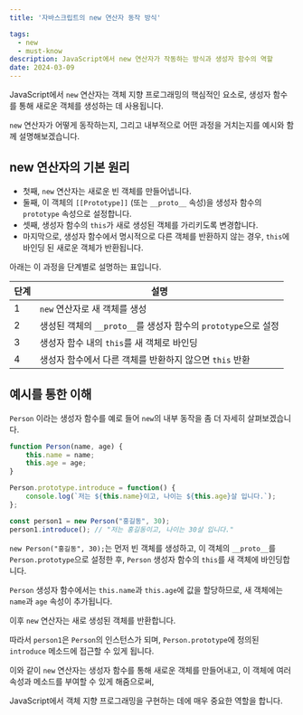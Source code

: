 ```yaml
---
title: '자바스크립트의 new 연산자 동작 방식'

tags:
  - new
  - must-know
description: JavaScript에서 new 연산자가 작동하는 방식과 생성자 함수의 역할
date: 2024-03-09
---
```


JavaScript에서 `new` 연산자는 객체 지향 프로그래밍의 핵심적인 요소로, 생성자 함수를 통해 새로운 객체를 생성하는 데 사용됩니다. 

`new` 연산자가 어떻게 동작하는지, 그리고 내부적으로 어떤 과정을 거치는지를 예시와 함께 설명해보겠습니다.

## new 연산자의 기본 원리

- 첫째, `new` 연산자는 새로운 빈 객체를 만들어냅니다.
- 둘째, 이 객체의 `[[Prototype]]` (또는 `__proto__` 속성)을 생성자 함수의 `prototype` 속성으로 설정합니다.
- 셋째, 생성자 함수의 `this`가 새로 생성된 객체를 가리키도록 변경합니다.
- 마지막으로, 생성자 함수에서 명시적으로 다른 객체를 반환하지 않는 경우, `this`에 바인딩 된 새로운 객체가 반환됩니다.

아래는 이 과정을 단계별로 설명하는 표입니다.

| 단계 | 설명 |
| --- | --- |
| 1 | `new` 연산자로 새 객체를 생성 |
| 2 | 생성된 객체의 `__proto__`를 생성자 함수의 `prototype`으로 설정 |
| 3 | 생성자 함수 내의 `this`를 새 객체로 바인딩 |
| 4 | 생성자 함수에서 다른 객체를 반환하지 않으면 `this` 반환 |

## 예시를 통한 이해 

`Person` 이라는 생성자 함수를 예로 들어 `new`의 내부 동작을 좀 더 자세히 살펴보겠습니다.

```js:Person.js
function Person(name, age) {
    this.name = name;
    this.age = age;
}

Person.prototype.introduce = function() {
    console.log(`저는 ${this.name}이고, 나이는 ${this.age}살 입니다.`);
};

const person1 = new Person("홍길동", 30);
person1.introduce(); // "저는 홍길동이고, 나이는 30살 입니다."
```

`new Person("홍길동", 30);`는 먼저 빈 객체를 생성하고, 이 객체의 `__proto__`를 `Person.prototype`으로 설정한 후, `Person` 생성자 함수의 `this`를 새 객체에 바인딩합니다. 

`Person` 생성자 함수에서는 `this.name`과 `this.age`에 값을 할당하므로, 새 객체에는 `name`과 `age` 속성이 추가됩니다. 

이후 `new` 연산자는 새로 생성된 객체를 반환합니다. 

따라서 `person1`은 `Person`의 인스턴스가 되며, `Person.prototype`에 정의된 `introduce` 메소드에 접근할 수 있게 됩니다.

이와 같이 `new` 연산자는 생성자 함수를 통해 새로운 객체를 만들어내고, 이 객체에 여러 속성과 메소드를 부여할 수 있게 해줌으로써, 

JavaScript에서 객체 지향 프로그래밍을 구현하는 데에 매우 중요한 역할을 합니다.